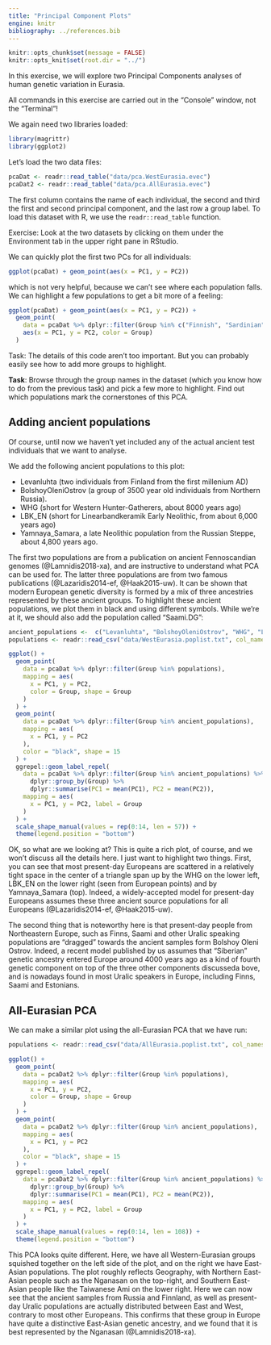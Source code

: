 ```yaml
---
title: "Principal Component Plots"
engine: knitr
bibliography: ../references.bib
---
```


```r
knitr::opts_chunk$set(message = FALSE)
knitr::opts_knit$set(root.dir = "../")
```

In this exercise, we will explore two Principal Components analyses of human genetic variation in Eurasia. 

::: callout-important
All commands in this exercise are carried out in the "Console" window, not the "Terminal"!
:::

We again need two libraries loaded:
```r
library(magrittr)
library(ggplot2)
```


Let's load the two data files:

```r
pcaDat <- readr::read_table("data/pca.WestEurasia.evec")
pcaDat2 <- readr::read_table("data/pca.AllEurasia.evec")
```

The first column contains the name of each individual, the second and third the first and second principal component, and the last row a group label. To load this dataset with R, we use the `readr::read_table` function.

Exercise: Look at the two datasets by clicking on them under the Environment tab in the upper right pane in RStudio.

We can quickly plot the first two PCs for all individuals:

```r
ggplot(pcaDat) + geom_point(aes(x = PC1, y = PC2))
```

which is not very helpful, because we can't see where each population falls. We can highlight a few populations to get a bit more of a feeling:

```r
ggplot(pcaDat) + geom_point(aes(x = PC1, y = PC2)) +
  geom_point(
    data = pcaDat %>% dplyr::filter(Group %in% c("Finnish", "Sardinian", "Armenian", "BedouinB")), 
    aes(x = PC1, y = PC2, color = Group)
  )
```

Task: The details of this code aren't too important. But you can probably easily see how to add more groups to highlight.

**Task**: Browse through the group names in the dataset (which you know how to do from the previous task) and pick a few more to highlight. Find out which populations mark the cornerstones of this PCA.


<!-- ## Showing all populations

OK, but how do we systematically show all the populations? There are too many of those to separate them all by different colors, or by different symbols, so we need to combine colours and symbols and use all the combinations of them to show all the populations. -->

<!-- ```{r}
populations <- readr::read_csv("data/WestEurasia.poplist.txt", col_names = F)$X1
``` -->

<!-- ```{r, fig.height=10}
pcaDat %>%
  dplyr::filter(Group %in% populations) %>%
  ggplot() +
  geom_point(aes(
    x = PC1, y = PC2, 
    color = Group, shape = Group
  )) + 
  scale_shape_manual(values = rep(0:18, len = 57)) + 
  theme(legend.position = "bottom")
``` -->

## Adding ancient populations

Of course, until now we haven't yet included any of the actual ancient test individuals that we want to analyse.

We add the following ancient populations to this plot:

- Levanluhta (two individuals from Finland from the first millenium AD)
- BolshoyOleniOstrov (a group of 3500 year old individuals from Northern Russia).
- WHG (short for Western Hunter-Gatherers, about 8000 years ago)
- LBK_EN (short for Linearbandkeramik Early Neolithic, from about 6,000 years ago)
- Yamnaya_Samara, a late Neolithic population from the Russian Steppe, about 4,800 years ago.

The first two populations are from a publication on ancient Fennoscandian genomes  (@Lamnidis2018-xa), and are instructive to understand what PCA can be used for. The latter three populations are from two famous publications (@Lazaridis2014-ef, @Haak2015-uw). It can be shown that modern European genetic diversity is formed by a mix of three ancestries represented by these ancient groups. To highlight these ancient populations, we plot them in black and using different symbols. While we're at it, we should also add the population called "Saami.DG":

```r
ancient_populations <-  c("Levanluhta", "BolshoyOleniOstrov", "WHG", "LBK_EN", "Yamnaya_Samara", "Saami.DG") 
populations <- readr::read_csv("data/WestEurasia.poplist.txt", col_names = F)$X1

ggplot() +
  geom_point(
    data = pcaDat %>% dplyr::filter(Group %in% populations),
    mapping = aes(
      x = PC1, y = PC2, 
      color = Group, shape = Group
    )
  ) + 
  geom_point(
    data = pcaDat %>% dplyr::filter(Group %in% ancient_populations),
    mapping = aes(
      x = PC1, y = PC2
    ),
    color = "black", shape = 15
  ) + 
  ggrepel::geom_label_repel(
    data = pcaDat %>% dplyr::filter(Group %in% ancient_populations) %>%
      dplyr::group_by(Group) %>%
      dplyr::summarise(PC1 = mean(PC1), PC2 = mean(PC2)),
    mapping = aes(
      x = PC1, y = PC2, label = Group
    )
  ) +
  scale_shape_manual(values = rep(0:14, len = 57)) +
  theme(legend.position = "bottom")
```

OK, so what are we looking at? This is quite a rich plot, of course, and we won't discuss all the details here. I just want to highlight two things. First, you can see that most present-day Europeans are scattered in a relatively tight space in the center of a triangle span up by the WHG on the lower left, LBK_EN on the lower right (seen from European points) and by Yamnaya_Samara (top). Indeed, a widely-accepted model for present-day Europeans assumes these three ancient source populations for all Europeans (@Lazaridis2014-ef, @Haak2015-uw).

The second thing that is noteworthy here is that present-day people from Northeastern Europe, such as Finns, Saami and other Uralic speaking populations are "dragged" towards the ancient samples form Bolshoy Oleni Ostrov. Indeed, a recent model published by us assumes that "Siberian" genetic ancestry entered Europe around 4000 years ago as a kind of fourth genetic component on top of the three other components discusseda bove, and is nowadays found in most Uralic speakers in Europe, including Finns, Saami and Estonians.

## All-Eurasian PCA

We can make a similar plot using the all-Eurasian PCA that we have run:

```r
populations <- readr::read_csv("data/AllEurasia.poplist.txt", col_names = F)$X1
```

```r
ggplot() +
  geom_point(
    data = pcaDat2 %>% dplyr::filter(Group %in% populations),
    mapping = aes(
      x = PC1, y = PC2, 
      color = Group, shape = Group
    )
  ) + 
  geom_point(
    data = pcaDat2 %>% dplyr::filter(Group %in% ancient_populations),
    mapping = aes(
      x = PC1, y = PC2
    ),
    color = "black", shape = 15
  ) + 
  ggrepel::geom_label_repel(
    data = pcaDat2 %>% dplyr::filter(Group %in% ancient_populations) %>%
      dplyr::group_by(Group) %>%
      dplyr::summarise(PC1 = mean(PC1), PC2 = mean(PC2)),
    mapping = aes(
      x = PC1, y = PC2, label = Group
    )
  ) +
  scale_shape_manual(values = rep(0:14, len = 108)) +
  theme(legend.position = "bottom")
```

This PCA looks quite different. Here, we have all Western-Eurasian groups squished together on the left side of the plot, and on the right we have East-Asian populations. The plot roughly reflects Geography, with Northern East-Asian people such as the Nganasan on the top-right, and Southern East-Asian people like the Taiwanese Ami on the lower right. Here we can now see that the ancient samples from Russia and Finnland, as well as present-day Uralic populations are actually distributed between East and West, contrary to most other Europeans. This confirms that these group in Europe have quite a distinctive East-Asian genetic ancestry, and we found that it is best represented by the Nganasan (@Lamnidis2018-xa).
